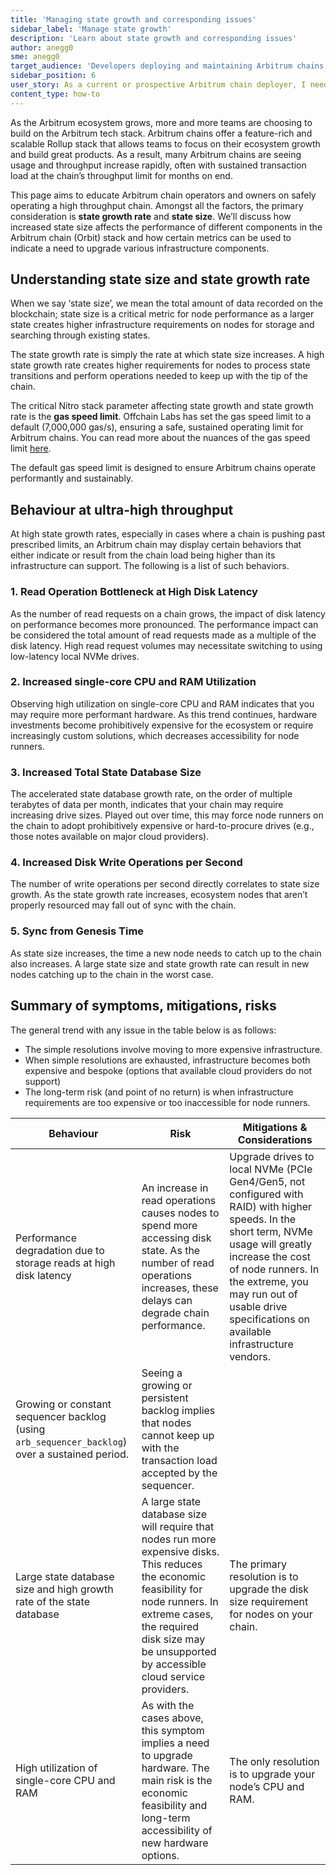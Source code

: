 ```yaml
---
title: 'Managing state growth and corresponding issues'
sidebar_label: 'Manage state growth'
description: 'Learn about state growth and corresponding issues'
author: anegg0
sme: anegg0
target_audience: 'Developers deploying and maintaining Arbitrum chains.'
sidebar_position: 6
user_story: As a current or prospective Arbitrum chain deployer, I need to understand what state growth is & the issues it can create.
content_type: how-to
---
```


As the Arbitrum ecosystem grows, more and more teams are choosing to build on the Arbitrum tech stack. Arbitrum chains offer a feature-rich and scalable Rollup stack that allows teams to focus on their ecosystem growth and build great products. As a result, many Arbitrum chains are seeing usage and throughput increase rapidly, often with sustained transaction load at the chain’s throughput limit for months on end.

This page aims to educate Arbitrum chain operators and owners on safely operating a high throughput chain. Amongst all the factors, the primary consideration is **state growth rate** and **state size**. We’ll discuss how increased state size affects the performance of different components in the Arbitrum chain (Orbit) stack and how certain metrics can be used to indicate a need to upgrade various infrastructure components.

## Understanding state size and state growth rate

When we say ‘state size’, we mean the total amount of data recorded on the blockchain; state size is a critical metric for node performance as a larger state creates higher infrastructure requirements on nodes for storage and searching through existing states.

The state growth rate is simply the rate at which state size increases. A high state growth rate creates higher requirements for nodes to process state transitions and perform operations needed to keep up with the tip of the chain.

The critical Nitro stack parameter affecting state growth and state growth rate is the **gas speed limit**. Offchain Labs has set the gas speed limit to a default (7,000,000 gas/s), ensuring a safe, sustained operating limit for Arbitrum chains. You can read more about the nuances of the gas speed limit [here](/how-arbitrum-works/09-gas-fees.mdx#the-speed-limit).

The default gas speed limit is designed to ensure Arbitrum chains operate performantly and sustainably.

## Behaviour at ultra-high throughput

At high state growth rates, especially in cases where a chain is pushing past prescribed limits, an Arbitrum chain may display certain behaviors that either indicate or result from the chain load being higher than its infrastructure can support. The following is a list of such behaviors.

### 1. Read Operation Bottleneck at High Disk Latency

As the number of read requests on a chain grows, the impact of disk latency on performance becomes more pronounced. The performance impact can be considered the total amount of read requests made as a multiple of the disk latency. High read request volumes may necessitate switching to using low-latency local NVMe drives.

### 2. Increased single-core CPU and RAM Utilization

Observing high utilization on single-core CPU and RAM indicates that you may require more performant hardware. As this trend continues, hardware investments become prohibitively expensive for the ecosystem or require increasingly custom solutions, which decreases accessibility for node runners.

### 3. Increased Total State Database Size

The accelerated state database growth rate, on the order of multiple terabytes of data per month, indicates that your chain may require increasing drive sizes. Played out over time, this may force node runners on the chain to adopt prohibitively expensive or hard-to-procure drives (e.g., those notes available on major cloud providers).

### 4. Increased Disk Write Operations per Second

The number of write operations per second directly correlates to state size growth. As the state growth rate increases, ecosystem nodes that aren’t properly resourced may fall out of sync with the chain.

### 5. Sync from Genesis Time

As state size increases, the time a new node needs to catch up to the chain also increases. A large state size and state growth rate can result in new nodes catching up to the chain in the worst case.

## Summary of symptoms, mitigations, risks

The general trend with any issue in the table below is as follows:

- The simple resolutions involve moving to more expensive infrastructure.
- When simple resolutions are exhausted, infrastructure becomes both expensive and bespoke (options that available cloud providers do not support)
- The long-term risk (and point of no return) is when infrastructure requirements are too expensive or too inaccessible for node runners.

| Behaviour                                                                                      | Risk                                                                                                                                                                                                                                     | Mitigations & Considerations                                                                                                                                                                                                                                                  |
| ---------------------------------------------------------------------------------------------- | ---------------------------------------------------------------------------------------------------------------------------------------------------------------------------------------------------------------------------------------- | ----------------------------------------------------------------------------------------------------------------------------------------------------------------------------------------------------------------------------------------------------------------------------- |
| Performance degradation due to storage reads at high disk latency                              | An increase in read operations causes nodes to spend more accessing disk state. As the number of read operations increases, these delays can degrade chain performance.                                                                  | Upgrade drives to local NVMe (PCIe Gen4/Gen5, not configured with RAID) with higher speeds. In the short term, NVMe usage will greatly increase the cost of node runners. In the extreme, you may run out of usable drive specifications on available infrastructure vendors. |
| Growing or constant sequencer backlog (using `arb_sequencer_backlog`) over a sustained period. | Seeing a growing or persistent backlog implies that nodes cannot keep up with the transaction load accepted by the sequencer.                                                                                                            |                                                                                                                                                                                                                                                                               |
| Large state database size and high growth rate of the state database                           | A large state database size will require that nodes run more expensive disks. This reduces the economic feasibility for node runners. In extreme cases, the required disk size may be unsupported by accessible cloud service providers. | The primary resolution is to upgrade the disk size requirement for nodes on your chain.                                                                                                                                                                                       |
| High utilization of single-core CPU and RAM                                                    | As with the cases above, this symptom implies a need to upgrade hardware. The main risk is the economic feasibility and long-term accessibility of new hardware options.                                                                 | The only resolution is to upgrade your node’s CPU and RAM.                                                                                                                                                                                                                    |
